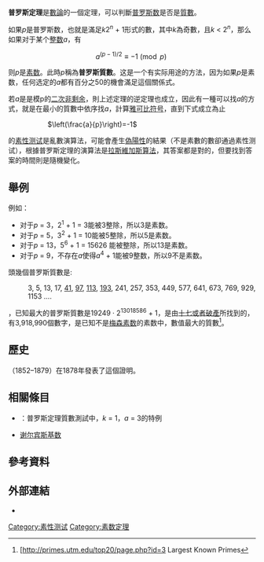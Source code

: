 '''普罗斯定理'''是[[數論|數論]]的一個定理，可以判斷[[普罗斯数|普罗斯数]]是否是[[質數|質數]]。

如果''p''是普罗斯数，也就是滿足''k''2<sup>''n''</sup> + 1形式的數，其中''k''為奇數，且''k'' < 2<sup>''n''</sup>，那么如果对于某个[[整数|整数]]''a''，有

:<math>a^{(p-1)/2}\equiv -1 \pmod{p}\,\!</math>

则''p''是[[素数|素数]]。此時''p''稱為'''普罗斯質數'''。这是一个有实际用途的方法，因为如果''p''是素数，任何选定的''a''都有百分之50的機會滿足這個關係式。

若''a''是是模p的[[二次剩余|二次非剩余]]，則上述定理的逆定理也成立，因此有一種可以找''a''的方式，就是在最小的質數中依序找''a''，計算[[雅可比符号|雅可比符号]]，直到下式成立為止

:: <math>\left(\frac{a}{p}\right)=-1</math>

{{le|蒙地卡羅演算法|蒙地卡羅}}的[[素性测试|素性测试]]是亂數演算法，可能會產生[[偽陽性|偽陽性]]的結果（不是素數的數卻通過素性测试），根據普罗斯定理的演算法是[[拉斯維加斯算法|拉斯維加斯算法]]，其答案都是對的，但要找到答案的時間則是隨機變化。

==舉例==
例如：

* 对于''p'' = 3，2<sup>1</sup> + 1 = 3能被3整除，所以3是素数。
* 对于''p'' = 5，3<sup>2</sup> + 1 = 10能被5整除，所以5是素数。
* 对于''p'' = 13，5<sup>6</sup> + 1 = 15626 能被整除，所以13是素数。
* 对于''p'' = 9，不存在''a''使得''a''<sup>4</sup> + 1能被9整数，所以9不是素数。

頭幾個普罗斯質數是{{OEIS|id=A080076}}:
:3, 5, 13, 17, [[41|41]], [[97|97]], [[113|113]], [[193|193]], 241, 257, 353, 449, 577, 641, 673, 769, 929, 1153 ….

{{As of|2009}}，已知最大的普罗斯質數是19249 · 2<sup>13018586</sup> + 1，是由[[十七或者破產|十七或者破產]]所找到的，有3,918,990個數字，是已知不是[[梅森素数|梅森素数]]的素数中，數值最大的質數<ref>[http://primes.utm.edu/top20/page.php?id=3 {{WebCite|url=https://www.webcitation.org/6AK0ePowe?url=http://primes.utm.edu/top20/page.php?id=3 |date=20120831060941 |dateformat=iso }} Largest Known Primes</ref>。

==歷史==

{{le|法蘭西斯·普羅斯|François Proth}}（1852–1879）在1878年發表了這個證明。

==相關條目==
*{{le|貝潘測試|Pépin's test}}：普罗斯定理質數測試中，''k'' = 1，''a'' = 3的特例
*[[谢尔宾斯基数|谢尔宾斯基数]]

==參考資料==
{{reflist}}

==外部連結==
*{{MathWorld|urlname=ProthsTheorem|title=Proth's Theorem}}

{{数论算法}}
{{數論小作品}}

[[Category:素性测试|Category:素性测试]]
[[Category:素数定理|Category:素数定理]]